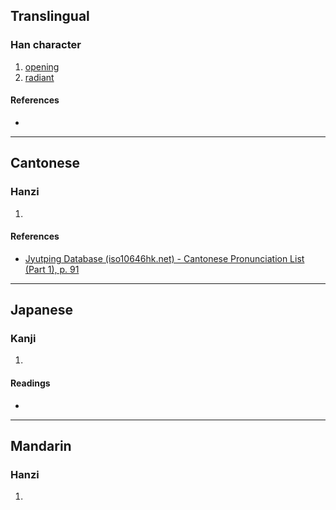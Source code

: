 {{character info}}
==Translingual==

===Han character===
{{Han char|rn=37|rad=大|as=08|sn=11|four=|canj=KAB|ids=⿱大明}}

# [[opening]]
# [[radiant]]

====References====
* {{Han ref|kx=0252.140|dkj=05939|dj=0514.110|hdz=10543.070|uh=595B|ud=22875}}

----

==Cantonese==

===Hanzi===
{{yue-hanzi|jyut=[[kong3]]|y=kong3}}

# {{rfdef|yue|sort=大08}}

====References====
* [http://www.iso10646hk.net/jp/document/download.jsp Jyutping Database (iso10646hk.net) - Cantonese Pronunciation List (Part 1), p. 91]

----

==Japanese==

===Kanji===
{{ja-kanji|grade=|rs=大08}}

# {{rfdef|ja|sort=大08}}

====Readings====
* {{ja-readings|on=[[こう]] (kō)|kun=[[あきらか]] (akiraka)}}

----

==Mandarin==

===Hanzi===
{{cmn-hanzi|pin=[[huǎng]] ([[huang3]])|wg=huang<sup>3</sup>}}

# {{rfdef|cmn|sort=大08}}
